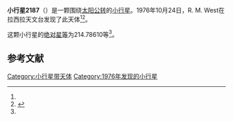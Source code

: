{{Infobox planet
| bgcolour = #FFFFC0
| name = 2187 La Silla
| symbol = 
| image = 
| caption = 
| discovery = yes
| discovery_ref = 
| discoverer = R. M. West
| discovery_site = [[拉西拉天文台|拉西拉天文台]] 
| discovered = 1976年10月24日
| designations = yes
| mp_name = 
| named_after = 
| alt_names = 
| mp_category = [[主带小行星|主带小行星]]
| orbit_ref = <ref name="a">[http://ssd.jpl.nasa.gov/sbdb.cgi?sstr=2187 2187 La Silla] {{Wayback|url=http://ssd.jpl.nasa.gov/sbdb.cgi?sstr=2187 |date=20200820020050 }}，小行星數據庫瀏覽器（JPL Small-Body Database Browser）－[[美国国家航空航天局|美国国家航空航天局]]喷气推进实验室</ref>
| epoch = 2456400.5 (2013年4月18日更新)
| aphelion = {{convert|2.8360269|AU|km|3|abbr=on|lk=out}}
| perihelion = {{convert|2.2371309|AU|km|3|abbr=on}}
| semimajor = {{convert|2.5365789|AU|km|3|abbr=on}}
| eccentricity = 0.1180519
| period = 1475.607955 [[日|日]]<br />4.04[[儒略年|儒略年]]
| avg_speed = 
| inclination = 13.25661
| asc_node = 137.28428
| mean_anomaly = 
| arg_peri = 214.78610
| satellites = 
| physical_characteristics = yes
| dimensions = 
| mass = 
| density = 
| surface_grav = 
| escape_velocity = 
| sidereal_day = 
| axial_tilt = 
| pole_ecliptic_lat = 
| pole_ecliptic_lon = 
| albedo = 
| temperatures= 
| temp_name1 = 
| mean_temp_1 = 
| max_temp_1 = 
| temp_name2 = 
| max_temp_2 = 
| spectral_type = 
| abs_magnitude = 214.78610
}}

'''小行星2187'''（{{lang-en|2187 La Silla}}）是一颗围绕[[太阳|太阳]][[公转|公转]]的[[小行星|小行星]]。1976年10月24日，R. M. West在拉西拉天文台发现了此天体<ref name="a" /><ref>{{cite news|title=小行星列表|url=http://cfa-www.harvard.edu/iau/lists/NumberedMPs.txt|accessdate=2013-07-08|newspaper=哈佛大学|archive-date=2008-05-17|archive-url=https://web.archive.org/web/20080517010638/http://cfa-www.harvard.edu/iau/lists/NumberedMPs.txt|dead-url=no}}</ref>。

这颗小行星的[[绝对星等|绝对星等]]为214.78610等<ref name="a" />。

==参考文献==
{{reflist}}
{{Minor Planet Number|[[小行星2186|小行星2186]]|[[小行星2188|小行星2188]]}}

{{小天体}}

[[Category:小行星带天体|Category:小行星带天体]]
[[Category:1976年发现的小行星|Category:1976年发现的小行星]]

{{asteroid-stub}}